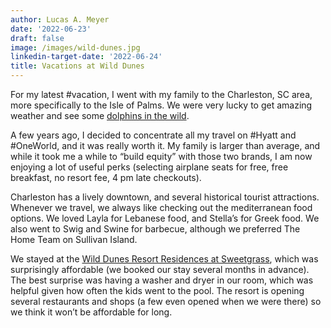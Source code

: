```yaml
---
author: Lucas A. Meyer
date: '2022-06-23'
draft: false
image: /images/wild-dunes.jpg
linkedin-target-date: '2022-06-24'
title: Vacations at Wild Dunes
---
```


For my latest #vacation, I went with my family to the Charleston, SC area, more specifically to the Isle of Palms. We were very lucky to get amazing weather and see some [dolphins in the wild](2022-04-04-south-carolina-dolphins.qmd).

A few years ago, I decided to concentrate all my travel on #Hyatt and #OneWorld, and it was really worth it. My family is larger than average, and while it took me a while to "build equity" with those two brands, I am now enjoying a lot of useful perks (selecting airplane seats for free, free breakfast, no resort fee, 4 pm late checkouts). 

Charleston has a lively downtown, and several historical tourist attractions. Whenever we travel, we always like checking out the mediterranean food options. We loved Layla for Lebanese food, and Stella's for Greek food. We also went to Swig and Swine for barbecue, although we preferred The Home Team on Sullivan Island.

We stayed at the [Wild Dunes Resort Residences at Sweetgrass](https://www.destinationhotels.com/wild-dunes), which was surprisingly affordable (we booked our stay several months in advance). The best surprise was having a washer and dryer in our room, which was helpful given how often the kids went to the pool. The resort is opening several restaurants and shops (a few even opened when we were there) so we think it won't be affordable for long.
